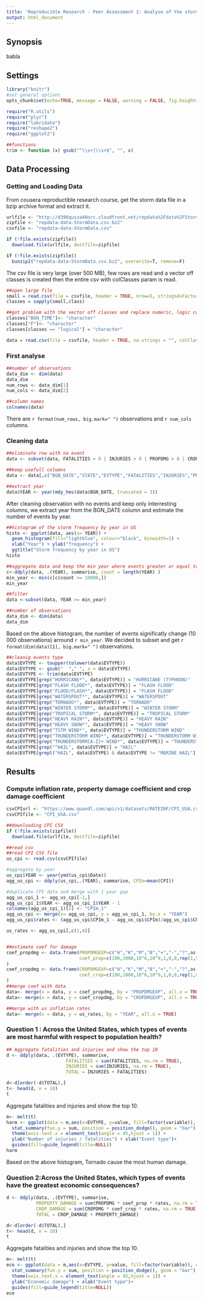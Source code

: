 ```yaml
---
title: 'Reproducible Research - Peer Assessment 2: Analyse of the storm impact on health and economy'
output: html_document
---
```


## Synopsis
babla

## Settings
```r
library("knitr") 
#set general options
opts_chunk$set(echo=TRUE, message = FALSE, warning = FALSE, fig.height=6, fig.width=12, fig.path='figure/', cache.path='cache/')
```

```r
require("R.utils")
require("plyr")
require("lubridate")
require("reshape2")
require("ggplot2")
```

```r
##functions
trim <- function (x) gsub("^\\s+|\\s+$", "", x)
```

## Data Processing
### Getting and Loading Data
From cousera reproductible research course, get the storm data file in a bzip archive format and extract it.

```r
urlfile <- "http://d396qusza40orc.cloudfront.net/repdata%2Fdata%2FStormData.csv.bz2"
zipfile <- "repdata-data-StormData.csv.bz2"
csvfile <- "repdata-data-StormData.csv"

if (!file.exists(zipfile))
  download.file(urlfile, destfile=zipfile)

if (!file.exists(zipfile))
  bunzip2("repdata-data-StormData.csv.bz2", overwrite=T, remove=F)
```

The csv file is very large (over 500 MB), few rows are read and a vector off classes is created then the entire csv with colClasses param is read.
```r
##open large file
small = read.csv(file = csvfile, header = TRUE, nrow=5, stringsAsFactors=FALSE);
classes = sapply(small,class)

##got problem with the vector off classes and replace numeric, logic column by character column
classes["BGN_TIME"]<- "character"
classes["F"]<- "character"
classes[classes == "logical"] = "character"

data = read.csv(file = csvfile, header = TRUE, na.strings = "", colClasses = classes, stringsAsFactors=FALSE);
```
### First analyse

```r
##number of observations
data_dim <- dim(data)
data_dim
num_rows <- data_dim[1]
num_cols <- data_dim[2]

##column names
colnames(data)
```

There are ``r format(num_rows, big.mark=" ")`` observations and ``r num_cols`` columns.

### Cleaning data
```r
##eliminate row with no event
data <- subset(data, FATALITIES > 0 | INJURIES > 0 | PROPDMG > 0 | CROPDMG > 0)

##keep usefull columns
data <- data[,c("BGN_DATE","STATE","EVTYPE","FATALITIES","INJURIES","PROPDMG","PROPDMGEXP","CROPDMG","CROPDMGEXP")]

##extract year
data$YEAR <- year(mdy_hms(data$BGN_DATE, truncated = 3))
````
After cleaning observation with no events and keep only interresting columns, we extract year from the BGN_DATE column and estimate the number of events by year.

```r
##histogram of the storm frequency by year in US
histo <- ggplot(data, aes(x= YEAR)) +
  geom_histogram(fill="lightblue", colour="black", binwidth=1) +  
  xlab("Year") + ylab("frequency") + 
  ggtitle("Storm frequency by year in US")
histo
```


```r
##aggregate data and keep the min year where events greater or equal to 10000 
c<-ddply(data, .(YEAR), summarise, count = length(YEAR) )
min_year <- min(c[c$count >= 10000,])
min_year

##filter
data <-subset(data, YEAR >= min_year)

##number of observations
data_dim <- dim(data)
data_dim

```
Based on the above histogram, the number of events significatly change (10 000 observations) arround ``r min_year``. We decided to subset and get ``r format(dim(data)[1], big.mark=" ")`` observations.

```r
##cleanig events type
data$EVTYPE <- toupper(tolower(data$EVTYPE))
data$EVTYPE <- gsub("  "," ", x = data$EVTYPE)
data$EVTYPE <- trim(data$EVTYPE)
data$EVTYPE[grep("HURRICANE*", data$EVTYPE)] = "HURRICANE (TYPHOON)"
data$EVTYPE[grep("FLASH FLOOD*", data$EVTYPE)] = "FLASH FLOOD"
data$EVTYPE[grep("FLOOD/FLASH*", data$EVTYPE)] = "FLASH FLOOD"
data$EVTYPE[grep("WATERSPOUT*", data$EVTYPE)] = "WATERSPOUT"
data$EVTYPE[grep("TORNADO*", data$EVTYPE)] = "TORNADO"
data$EVTYPE[grep("WINTER STORM*", data$EVTYPE)] = "WINTER STORM"
data$EVTYPE[grep("TROPICAL STORM*", data$EVTYPE)] = "TROPICAL STORM"
data$EVTYPE[grep("HEAVY RAIN*", data$EVTYPE)] = "HEAVY RAIN"
data$EVTYPE[grep("HEAVY SNOW*", data$EVTYPE)] = "HEAVY SNOW"
data$EVTYPE[grep("TSTM WIND*", data$EVTYPE)] = "THUNDERSTORM WIND"
data$EVTYPE[grep("THUNDERSTORM WIND*", data$EVTYPE)] = "THUNDERSTORM WIND"
data$EVTYPE[grep("THUNDERSTORM[A-Z]+ WIND*", data$EVTYPE)] = "THUNDERSTORM WIND"
data$EVTYPE[grep("^HAIL", data$EVTYPE)] = "HAIL"
data$EVTYPE[grepl("HAIL", data$EVTYPE) & data$EVTYPE != "MARINE HAIL"]  = "HAIL"
```

## Results
### Compute inflation rate, property damage coefficient and crop damage coefficient
```r
csvCPIurl <- "https://www.quandl.com/api/v1/datasets/RATEINF/CPI_USA.csv"
csvCPIfile <- "CPI_USA.csv"

##downloading CPI CSV
if (!file.exists(zipfile))
  download.file(urlfile, destfile=zipfile)

##read csv
##read CPI CSV file
us_cpi <- read.csv(csvCPIfile)

#aggregate by year
us_cpi$YEAR <- year(ymd(us_cpi$Date))
agg_us_cpi <- ddply(us_cpi,.(YEAR), summarise, CPIm=mean(CPI))

#duplicate CPI data and merge with 1 year gap
agg_us_cpi_1 <- agg_us_cpi[-1,]
agg_us_cpi_1$YEAR <- agg_us_cpi_1$YEAR - 1
colnames(agg_us_cpi_1)[2] <- "CPIm_1"
agg_us_cpi <- merge(x= agg_us_cpi, y = agg_us_cpi_1, by.x = "YEAR")
agg_us_cpi$rates <- (agg_us_cpi$CPIm_1 - agg_us_cpi$CPIm)/agg_us_cpi$CPIm * 100

us_rates <- agg_us_cpi[,c(1,4)]


##estimate coef for damage
coef_propdmg <- data.frame(PROPDMGEXP=c("H","K","M","B","+","-","?",as.character(0:8)),
                           coef_prop=c(100,1000,10^6,10^9,1,0,0,rep(1,9))
)
coef_cropdmg <- data.frame(CROPDMGEXP=c("H","K","M","B","+","-","?",as.character(0:8)),
                           coef_crop=c(100,1000,10^6,10^9,1,0,0,rep(1,9))
)
##merge coef with data
data<- merge(x = data, y = coef_propdmg, by = "PROPDMGEXP", all.x = TRUE)
data<- merge(x = data, y = coef_cropdmg, by = "CROPDMGEXP", all.x = TRUE)

##merge with us inflation rates
data<- merge(x = data, y = us_rates, by = "YEAR", all.x = TRUE)
```

### Question 1 : Across the United States, which types of events are most harmful with respect to population health?
```r
## Aggregate fatalities and injuries and show the top 10
d <- ddply(data, .(EVTYPE), summarise, 
                      FATALITIES = sum(FATALITIES, na.rm = TRUE),
                      INJURIES = sum(INJURIES, na.rm = TRUE),
                      TOTAL = INJURIES + FATALITIES)

d<-d[order(-d$TOTAL),]
t<- head(d, n = 10)
t
```

Aggregate fatalities and injuries and show the top 10.

```r
m<- melt(t)
harm <- ggplot(data = m,aes(x=EVTYPE, y=value, fill=factor(variable)), color=factor(variable)) + 
  stat_summary(fun.y = sum, position = position_dodge(), geom = "bar") +
  theme(axis.text.x = element_text(angle = 45,hjust = 1)) +
  ylab("Number of injuries / fatalities") + xlab("Event type")+
  guides(fill=guide_legend(title=NULL))
harm
```

Based on the above histogram, Tornado cause the most human damage.

### Question 2:Across the United States, which types of events have the greatest economic consequences?
```r
d <- ddply(data, .(EVTYPE), summarise, 
           PROPERTY_DAMAGE = sum(PROPDMG * coef_prop * rates, na.rm = TRUE),
           CROP_DAMAGE = sum(CROPDMG * coef_crop * rates, na.rm = TRUE),
           TOTAL = CROP_DAMAGE + PROPERTY_DAMAGE)

d<-d[order(-d$TOTAL),]
t<- head(d, n = 10)
t
```

Aggregate fatalities and injuries and show the top 10.

```r
m<- melt(t)
eco <- ggplot(data = m,aes(x=EVTYPE, y=value, fill=factor(variable)), color=factor(variable)) + 
  stat_summary(fun.y = sum, position = position_dodge(), geom = "bar") +
  theme(axis.text.x = element_text(angle = 45,hjust = 1)) +
  ylab("Economic damage") + xlab("Event type")+
  guides(fill=guide_legend(title=NULL))
eco
```
